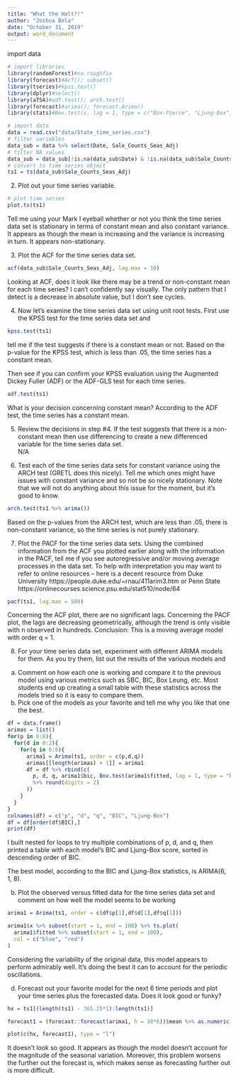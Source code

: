 ---
title: "What the Holt?!"
author: "Joshua Bela"
date: "October 31, 2019"
output: word_document
---

import data
```{r}
# import libraries
library(randomForest)#na.roughfix
library(forecast)#Acf(); subset()
library(tseries)#kpss.test()
library(dplyr)#select()
library(aTSA)#adf.test(); arch.test()
library(forecast)#arima(); forecast.Arima()
library(stats)#Box.test(x, lag = 1, type = c("Box-Pierce", "Ljung-Box"), fitdf = 0)

# import data
data = read.csv("data/State_time_series.csv")
# filter variables
data_sub = data %>% select(Date, Sale_Counts_Seas_Adj)
# filter NA values
data_sub = data_sub[!is.na(data_sub$Date) & !is.na(data_sub$Sale_Counts_Seas_Adj),]
# convert to time series object
ts1 = ts(data_sub$Sale_Counts_Seas_Adj)

```

2.	Plot out your time series variable.
```{r}
# plot time series
plot.ts(ts1)

```
Tell me using your Mark I eyeball whether or not you think the time series data set is stationary in terms of constant mean and also constant variance.
It appears as though the mean is increasing and the variance is increasing in turn.  It appears non-stationary.


3.	Plot the ACF for the time series data set.
```{r}
acf(data_sub$Sale_Counts_Seas_Adj, lag.max = 10)

```
Looking at ACF, does it look like there may be a trend or non-constant mean for each time series?
I can't confidently say visually.  The only pattern that I detect is a decrease in absolute value, but I don't see cycles.


4.	Now let’s examine the time series data set using unit root tests.   First use the KPSS test for the time series data set and 

```{r}
kpss.test(ts1)

```
tell me if the test suggests if there is a constant mean or not.
Based on the p-value for the KPSS test, which is less than .05, the time series has a constant mean.

Then see if you can confirm your KPSS evaluation using the Augmented Dickey Fuller (ADF) or the ADF-GLS test for each time series.
```{r}
adf.test(ts1)

```
What is your decision concerning constant mean?
According to the ADF test, the time series has a constant mean.


5.	Review the decisions in step #4.  If the test suggests that there is a non-constant mean then use differencing to create a new differenced variable for the time series data set.  
N/A



6.	Test each of the time series data sets for constant variance using the ARCH test (GRETL does this nicely).  Tell me which ones might have issues with constant variance and so not be so nicely stationary.  Note that we will not do anything about this issue for the moment, but it’s good to know.
```{r}
arch.test(ts1 %>% arima())

```
Based on the p-values from the ARCH test, which are less than .05, there is non-constant variance, so the time series is not purely stationary.



7.	Plot the PACF for the time series data sets.  Using the combined information from the ACF you plotted earlier along with the information in the PACF, tell me if you see autoregressive and/or moving average processes in the data set.  To help with interpretation you may want to refer to online resources – here is a decent resource from Duke University https://people.duke.edu/~rnau/411arim3.htm  or  Penn State https://onlinecourses.science.psu.edu/stat510/node/64
```{r}
pacf(ts1, lag.max = 500)

```
Concerning the ACF plot, there are no significant lags.
Concerning the PACF plot, the lags are decreasing geometrically, although the trend is only visible with n observed in hundreds.
Conclusion:  This is a moving average model with order q = 1.


8.	For your time series data set, experiment with different ARIMA models for them.  As you try them, list out the results of the various models and
a.	Comment on how each one is working and compare it to the previous model using various metrics such as SBC, BIC, Box Leung, etc.   Most students end up creating a small table with these statistics across the models tried so it is easy to compare them.   
c.	Pick one of the models as your favorite and tell me why you like that one the best.
```{r}

df = data.frame()
arimas = list()
for(p in 6:8){
  for(d in 0:2){
    for(q in 6:8){
      arima1 = Arima(ts1, order = c(p,d,q))
      arimas[[length(arimas) + 1]] = arima1
      df = df %>% rbind(c(
        p, d, q, arima1$bic, Box.test(arima1$fitted, lag = 1, type = "Ljung-Box", fitdf = 0)$p.value
        %>% round(digits = 2)
      ))
    }
  }
}
colnames(df) = c("p", "d", "q", "BIC", "Ljung-Box")
df = df[order(df$BIC),]
print(df)

```
I built nested for loops to try multiple combinations of p, d, and q, then printed a table with each model's BIC and Ljung-Box score, sorted in descending order of BIC.

The best model, according to the BIC and Ljung-Box statistics, is ARIMA(6, 1, 8).


b.	Plot the observed versus fitted data for the time series data set and comment on how well the model seems to be working
```{r}
arima1 = Arima(ts1, order = c(df$p[1],df$d[1],df$q[1]))

arima1$x %>% subset(start = 1, end = 100) %>% ts.plot(
  arima1$fitted %>% subset(start = 1, end = 100),
  col = c("blue", "red")
)

```
Considering the variability of the original data, this model appears to perform admirably well.
It's doing the best it can to account for the periodic oscillations.


d.	Forecast out your favorite model for the next 6 time periods and plot your time series plus the forecasted data.  Does it look good or funky?
```{r}
hx = ts1[(length(ts1) - 365.25*1):length(ts1)]

forecast1 = (forecast::forecast(arima1, h = 30*6))$mean %>% as.numeric()

plot(c(hx, forecast1), type = "l")
```
It doesn't look so good.  It appears as though the model doesn't account for the magnitude of the seasonal variation.  Moreover, this problem worsens the further out the forecast is, which makes sense as forecasting further out is more difficult.











